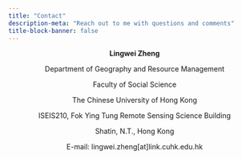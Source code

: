 ```yaml
---
title: "Contact"
description-meta: "Reach out to me with questions and comments"
title-block-banner: false
---
```


<center>

**Lingwei Zheng**

Department of Geography and Resource Management

Faculty of Social Science

The Chinese University of Hong Kong

ISEIS210, Fok Ying Tung Remote Sensing Science Building

Shatin, N.T., Hong Kong

E-mail: lingwei.zheng[at]link.cuhk.edu.hk


</center>
